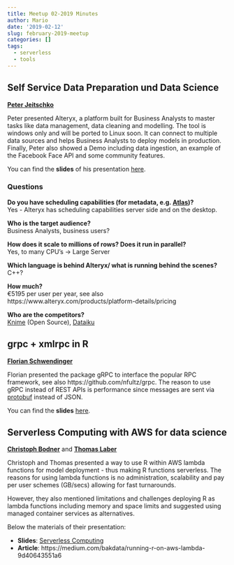 ```yaml
---
title: Meetup 02-2019 Minutes
author: Mario
date: '2019-02-12'
slug: february-2019-meetup
categories: []
tags:
  - serverless
  - tools
--- 
```


## Self Service Data Preparation und Data Science
[**Peter Jeitschko**](https://www.linkedin.com/in/peter-jeitschko-3aa02179)

Peter presented Alteryx, a platform built for Business Analysts to master tasks like data management, data cleaning and modelling. The tool is windows only and will be ported to Linux soon. It can connect to multiple data sources and helps Business Analysts to deploy models in production. Finally, Peter also showed a Demo including data ingestion, an example of the Facebook Face API and some community features.

You can find the **slides** of his presentation [here](/slides/Alteryx Corporate Intro Presentation.pptx).

### Questions

**Do you have scheduling capabilities (for metadata, e.g. [Atlas](https://atlas.apache.org/))?**<br>
Yes - Alteryx has scheduling capabilities server side and on the desktop.

**Who is the target audience?**<br>
Business Analysts, business users?

**How does it scale to millions of rows? Does it run in parallel?**<br>
Yes, to many CPU's -> Large Server

**Which language is behind Alteryx/ what is running behind the scenes?**<br>
C++?

**How much?**<br>
€5195 per user per year, see also https://www.alteryx.com/products/platform-details/pricing

**Who are the competitors?**<br>
[Knime](https://www.knime.com) (Open Source), [Dataiku](https://www.dataiku.com)

## grpc + xmlrpc in R
[**Florian Schwendinger**](https://www.wu.ac.at/statmath/faculty-staff/faculty/fschwendinger)

Florian presented the package gRPC to interface the popular RPC framework, see also https://github.com/nfultz/grpc. The reason to use gRPC instead of REST APIs is performance since messages are sent via [protobuf](http://dirk.eddelbuettel.com/code/rprotobuf.html) instead of JSON.

You can find the **slides** [here](/slides/grpc.pdf).

## Serverless Computing with AWS for data science
[**Christoph Bodner**](https://www.linkedin.com/in/christoph-bodner) and [**Thomas Laber**](https://www.linkedin.com/in/thomas-laber)

Christoph and Thomas presented a way to use R within AWS lambda functions for model deployment - thus making R functions serverless. The reasons for using lambda functions is no administration, scalability and pay per user schemes (GB/secs) allowing for fast turnarounds.

However, they also mentioned limitations and challenges deploying R as lambda functions including memory and space limits and suggested using managed container services as alternatives. 

Below the materials of their presentation:

- **Slides**: [Serverless Computing](/slides/Serverless Computing.pdf)
- **Article**: https://medium.com/bakdata/running-r-on-aws-lambda-9d40643551a6
